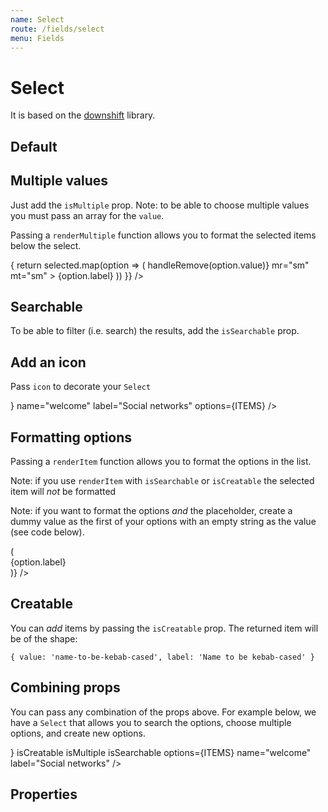 ```yaml
---
name: Select
route: /fields/select
menu: Fields
---
```




# Select

It is based on the [downshift](https://github.com/downshift-js/downshift) library.

## Default

<Playground>
  <Form initialValues={{}}>
    <ConnectedField component={Select} options={ITEMS} name="welcome" label="Social networks" />
  </Form>
</Playground>

## Multiple values

Just add the `isMultiple` prop. Note: to be able to choose multiple values you must pass an array for the `value`.

<Playground>
  <Form initialValues={{ welcome: ['github', 'twitter'] }}>
    <ConnectedField
      component={Select}
      isMultiple
      options={ITEMS}
      name="welcome"
      label="Social networks"
    />
  </Form>
</Playground>

Passing a `renderMultiple` function allows you to format the selected items below the select.

<Playground>
  <Form initialValues={{ welcome: ['github', 'twitter'] }}>
    <ConnectedField
      component={Select}
      isMultiple
      name="welcome"
      label="Social networks"
      options={ITEMS}
      renderMultiple={(selected, handleRemove) => {
        return selected.map(option => (
          <Tag
            key={option.value}
            variant="primary"
            onRemove={() => handleRemove(option.value)}
            mr="sm"
            mt="sm"
          >
            <Icon name={option.value} mr="sm" />
            <Text variant="body3" m="0">
              {option.label}
            </Text>
          </Tag>
        ))
      }}
    />
  </Form>
</Playground>

## Searchable

To be able to filter (i.e. search) the results, add the `isSearchable` prop.

<Playground>
  <Form initialValues={{}}>
    <ConnectedField
      component={Select}
      isSearchable
      options={ITEMS}
      name="welcome"
      label="Social networks"
    />
  </Form>
</Playground>

## Add an icon

Pass `icon` to decorate your `Select`

<Playground>
  <Form initialValues={{}}>
    <ConnectedField
      component={Select}
      icon={<Icon name="link" label="Social networks" color="nude.500" />}
      name="welcome"
      label="Social networks"
      options={ITEMS}
    />
  </Form>
</Playground>

## Formatting options

Passing a `renderItem` function allows you to format the options in the list.

Note: if you use `renderItem` with `isSearchable` or `isCreatable` the selected item will _not_ be formatted

Note: if you want to format the options _and_ the placeholder, create a dummy value as the first of your options with an empty string as the value (see code below).

<Playground>
  <Form initialValues={{ welcome: 'twitter' }}>
    <ConnectedField
      component={Select}
      name="welcome"
      label="Social networks"
      options={ITEMS}
      renderItem={option => (
        <div style={{ display: 'flex', alignItems: 'center' }}>
          <Icon name={option.value || 'link'} mr="xs" /> <span>{option.label}</span>
        </div>
      )}
    />
  </Form>
</Playground>

## Creatable

You can _add_ items by passing the `isCreatable` prop. The returned item will be of the shape:

`{ value: 'name-to-be-kebab-cased', label: 'Name to be kebab-cased' }`

<Playground>
  <Form initialValues={{}}>
    <ConnectedField
      component={Select}
      isCreatable
      options={ITEMS}
      name="welcome"
      label="Social networks"
    />
  </Form>
</Playground>

## Combining props

You can pass any combination of the props above. For example below, we have a `Select` that allows you to search the options, choose multiple options, and create new options.

<Playground>
  <Form initialValues={{ welcome: ['github', 'twitter'] }}>
    <ConnectedField
      component={Select}
      icon={<Icon name="link" label="Social networks" color="nude.500" />}
      isCreatable
      isMultiple
      isSearchable
      options={ITEMS}
      name="welcome"
      label="Social networks"
    />
  </Form>
</Playground>

## Properties

<Props of={Select} />
